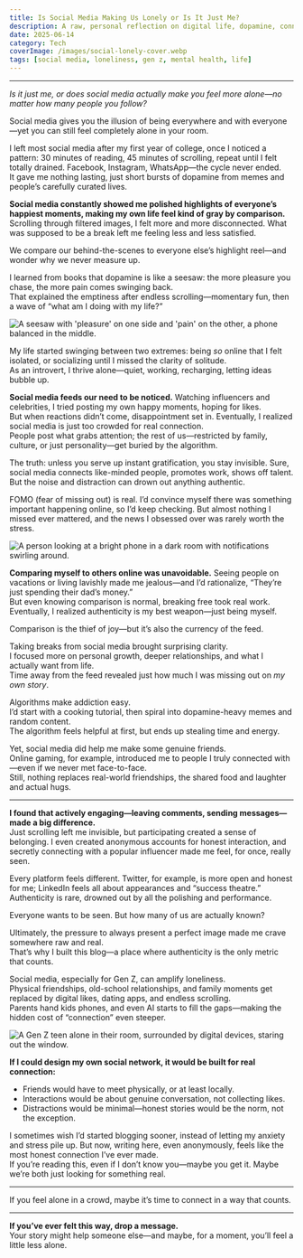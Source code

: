 ```yaml
---
title: Is Social Media Making Us Lonely or Is It Just Me?
description: A raw, personal reflection on digital life, dopamine, connection, and the honest impact of social platforms on loneliness.
date: 2025-06-14
category: Tech
coverImage: /images/social-lonely-cover.webp
tags: [social media, loneliness, gen z, mental health, life]
---
```



---

*Is it just me, or does social media actually make you feel more alone—no matter how many people you follow?*

<Quote>
Social media gives you the illusion of being everywhere and with everyone—yet you can still feel completely alone in your room.
</Quote>

I left most social media after my first year of college, once I noticed a pattern: 30 minutes of reading, 45 minutes of scrolling, repeat until I felt totally drained. Facebook, Instagram, WhatsApp—the cycle never ended.  
It gave me nothing lasting, just short bursts of dopamine from memes and people’s carefully curated lives.

**Social media constantly showed me polished highlights of everyone’s happiest moments, making my own life feel kind of gray by comparison.** Scrolling through filtered images, I felt more and more disconnected. What was supposed to be a break left me feeling less and less satisfied.

<Quote>
We compare our behind-the-scenes to everyone else’s highlight reel—and wonder why we never measure up.
</Quote>

I learned from books that dopamine is like a seesaw: the more pleasure you chase, the more pain comes swinging back.  
That explained the emptiness after endless scrolling—momentary fun, then a wave of “what am I doing with my life?”

<Image
  src="/images/phone-seesaw.webp"
  alt="A seesaw with 'pleasure' on one side and 'pain' on the other, a phone balanced in the middle."
  width={800}
  height={350}
  className="rounded-xl my-6 mx-auto"
/>

My life started swinging between two extremes: being *so* online that I felt isolated, or socializing until I missed the clarity of solitude.  
As an introvert, I thrive alone—quiet, working, recharging, letting ideas bubble up.

**Social media feeds our need to be noticed.** Watching influencers and celebrities, I tried posting my own happy moments, hoping for likes.  
But when reactions didn’t come, disappointment set in. Eventually, I realized social media is just too crowded for real connection.  
People post what grabs attention; the rest of us—restricted by family, culture, or just personality—get buried by the algorithm.

The truth: unless you serve up instant gratification, you stay invisible. Sure, social media connects like-minded people, promotes work, shows off talent. But the noise and distraction can drown out anything authentic.

FOMO (fear of missing out) is real. I’d convince myself there was something important happening online, so I’d keep checking. But almost nothing I missed ever mattered, and the news I obsessed over was rarely worth the stress.

<Image
  src="/images/alone-feed.webp"
  alt="A person looking at a bright phone in a dark room with notifications swirling around."
  width={780}
  height={360}
  className="rounded-lg my-6 mx-auto"
/>

**Comparing myself to others online was unavoidable.** Seeing people on vacations or living lavishly made me jealous—and I’d rationalize, “They’re just spending their dad’s money.”  
But even knowing comparison is normal, breaking free took real work. Eventually, I realized authenticity is my best weapon—just being myself.

<Quote>
Comparison is the thief of joy—but it’s also the currency of the feed.
</Quote>

Taking breaks from social media brought surprising clarity.  
I focused more on personal growth, deeper relationships, and what I actually want from life.  
Time away from the feed revealed just how much I was missing out on *my own story*.

Algorithms make addiction easy.  
I’d start with a cooking tutorial, then spiral into dopamine-heavy memes and random content.  
The algorithm feels helpful at first, but ends up stealing time and energy.

Yet, social media did help me make some genuine friends.  
Online gaming, for example, introduced me to people I truly connected with—even if we never met face-to-face.  
Still, nothing replaces real-world friendships, the shared food and laughter and actual hugs.

---

**I found that actively engaging—leaving comments, sending messages—made a big difference.**  
Just scrolling left me invisible, but participating created a sense of belonging. I even created anonymous accounts for honest interaction, and secretly connecting with a popular influencer made me feel, for once, really seen.

Every platform feels different. Twitter, for example, is more open and honest for me; LinkedIn feels all about appearances and “success theatre.” Authenticity is rare, drowned out by all the polishing and performance.

<Quote>
Everyone wants to be seen. But how many of us are actually known?
</Quote>

Ultimately, the pressure to always present a perfect image made me crave somewhere raw and real.  
That’s why I built this blog—a place where authenticity is the only metric that counts.

Social media, especially for Gen Z, can amplify loneliness.  
Physical friendships, old-school relationships, and family moments get replaced by digital likes, dating apps, and endless scrolling.  
Parents hand kids phones, and even AI starts to fill the gaps—making the hidden cost of “connection” even steeper.

<Image
  src="/images/genz-alone.webp"
  alt="A Gen Z teen alone in their room, surrounded by digital devices, staring out the window."
  width={780}
  height={370}
  className="rounded-lg my-6 mx-auto"
/>

**If I could design my own social network, it would be built for real connection:**  
- Friends would have to meet physically, or at least locally.
- Interactions would be about genuine conversation, not collecting likes.
- Distractions would be minimal—honest stories would be the norm, not the exception.

I sometimes wish I’d started blogging sooner, instead of letting my anxiety and stress pile up. But now, writing here, even anonymously, feels like the most honest connection I’ve ever made.  
If you’re reading this, even if I don’t know you—maybe you get it. Maybe we’re both just looking for something real.

---

<Quote>
If you feel alone in a crowd, maybe it’s time to connect in a way that counts.
</Quote>

---

**If you’ve ever felt this way, drop a message.**  
Your story might help someone else—and maybe, for a moment, you’ll feel a little less alone.

